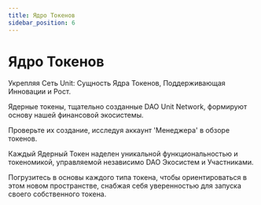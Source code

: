 ```yaml
---
title: Ядро Токенов
sidebar_position: 6
---
```


# Ядро Токенов

Укрепляя Сеть Unit: Сущность Ядра Токенов, Поддерживающая Инновации и Рост.

Ядерные токены, тщательно созданные DAO Unit Network, формируют
основу нашей финансовой экосистемы.

Проверьте их создание, исследуя аккаунт 'Менеджера' в обзоре токенов.

Каждый Ядерный Токен наделен уникальной функциональностью и токеномикой, управляемой независимо DAO Экосистем и Участниками.

Погрузитесь в основы каждого типа токена, чтобы ориентироваться в этом новом пространстве, снабжая себя уверенностью для запуска своего собственного токена.
